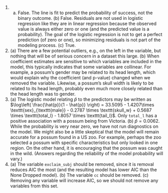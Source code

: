 1. (a) False. The line is fit to predict the probability of success, not the binary outcome. (b) False.  Residuals are not used in logistic regression like they are in linear regression because the observed value is always either zero or one (and the predicted value is a probability).  The goal of the logistic regression is not to get a perfect prediction (of zero or one), so minimizing residuals is not part of the modeling process.  (c) True.
\addtocounter{enumi}{1}

1. \(a) There are a few potential outliers, e.g., on the left in the variable, but nothing that will be of serious concern in a dataset this large. (b) When coefficient estimates are sensitive to which variables are included in the model, this typically indicates that some variables are collinear. For example, a possum's gender may be related to its head length, which would explain why the coefficient (and p-value) changed when we removed the variable. Likewise, a possum's skull width is likely to be related to its head length, probably even much more closely related than the head length was to gender.
\addtocounter{enumi}{1}

1. \(a) The logistic model relating $\hat{p}$ to the predictors may be written as $\log\left( \frac{\hat{p}}{1 - \hat{p}} \right) = 33.5095 - 1.4207\times \texttt{sex}_{\texttt{male}} - 0.2787 \times \texttt{skull_w} + 0.5687 \times \texttt{total_l} - 1.8057 \times \texttt{tail_l}$. Only `total_l` has a positive association with a possum being from Victoria. (b) $\hat{p} = 0.0062$. While the probability is very near zero, we have not run diagnostics on the model. We might also be a little skeptical that the model will remain accurate for a possum found in a US zoo. For example, perhaps the zoo selected a possum with specific characteristics but only looked in one region. On the other hand, it is encouraging that the possum was caught in the wild. (Answers regarding the reliability of the model probability will vary.)
\addtocounter{enumi}{1}

1. \(a) The variable `exclaim_subj` should be removed, since it is removal reduces AIC the most (and the resulting model has lower AIC than the None Dropped model). (b) The variable `cc` should be removed.  (c) Removing any variable will increase AIC, so we should not remove any variables from this set.
\addtocounter{enumi}{1}

